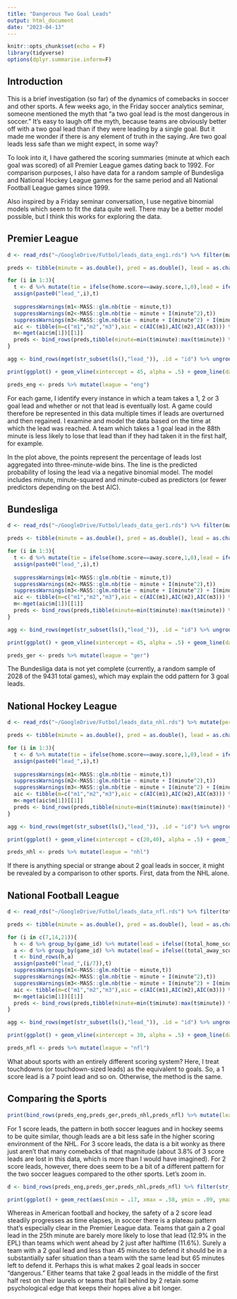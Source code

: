 ```yaml
---
title: "Dangerous Two Goal Leads"
output: html_document
date: "2023-04-13"
---
```


```r
knitr::opts_chunk$set(echo = F)
library(tidyverse)
options(dplyr.summarise.inform=F)
```

## Introduction

This is a brief investigation (so far) of the dynamics of comebacks in soccer and other sports. A few weeks ago, in the Friday soccer analytics seminar, someone mentioned the myth that "a two goal lead is the most dangerous in soccer." It's easy to laugh off the myth, because teams are obviously better off with a two goal lead than if they were leading by a single goal. But it made me wonder if there is any element of truth in the saying. Are two goal leads less safe than we might expect, in some way?

To look into it, I have gathered the scoring summaries (minute at which each goal was scored) of all Premier League games dating back to 1992. For comparison purposes, I also have data for a random sample of Bundesliga and National Hockey League games for the same period and all National Football League games since 1999.

Also inspired by a Friday seminar conversation, I use negative binomial models which seem to fit the data quite well. There may be a better model possible, but I think this works for exploring the data.

## Premier League

```r
d <- read_rds("~/GoogleDrive/Futbol/leads_data_eng1.rds") %>% filter(match != "/en/matches/") %>% mutate(date = mark::str_extract_date(match, format = "%B-%d-%Y"), match = ifelse(is.na(date),paste0(str_sub(match,1,-22),0,str_sub(match,-21,-1)),match), date = mark::str_extract_date(match, format = "%B-%d-%Y"), minute = as.numeric(gsub("\\D","",gsub("\\+.*","",minute))), home.score = as.numeric(home.score), away.score = as.numeric(away.score))

preds <- tibble(minute = as.double(), pred = as.double(), lead = as.character(), model = as.character())

for (i in 1:3){
  t <- d %>% mutate(tie = ifelse(home.score==away.score,1,0),lead = ifelse(abs(home.score-away.score)==i,1,0)) %>% group_by(match) %>% mutate(cum_tie = cumsum(tie))  %>% group_by(match,lead,cum_tie) %>% slice(1) %>% arrange(minute)%>% group_by(match) %>% mutate(lead = cumsum(lead))%>% group_by(match,lead) %>% summarise(minute = min(minute), tie = max(tie)) %>% filter(lead > 0)
  assign(paste0("lead_",i),t)
  
  suppressWarnings(m1<-MASS::glm.nb(tie ~ minute,t))
  suppressWarnings(m2<-MASS::glm.nb(tie ~ minute + I(minute^2),t))
  suppressWarnings(m3<-MASS::glm.nb(tie ~ minute + I(minute^2) + I(minute^3),t))
  aic <- tibble(m=c("m1","m2","m3"),aic = c(AIC(m1),AIC(m2),AIC(m3))) %>% arrange(aic)
  m<-mget(aic$m[1])[[1]]
  preds <- bind_rows(preds,tibble(minute=min(t$minute):max(t$minute)) %>% mutate(pred = exp(predict(m,.)), lead = paste(i,"goals"), model = aic$m[1], lead = ifelse(str_sub(lead,1,1)==1, str_sub(lead,1,-2),lead)))
}

agg <- bind_rows(mget(str_subset(ls(),"lead_")), .id = "id") %>% ungroup() %>% mutate(lead = paste(str_sub(id,-1,-1),"goals"), lead = ifelse(str_sub(id,-1,-1)==1, str_sub(lead,1,-2),lead), minute=round(minute/3)) %>% select(minute,tie,lead) %>% group_by(minute,lead) %>% mutate(minute = minute*3) %>% summarise(pred = mean(tie))

print(ggplot() + geom_vline(xintercept = 45, alpha = .5) + geom_line(data = preds,aes(minute,pred,color=lead), linewidth = 1.2) + geom_point(data = agg, aes(minute,pred,color=lead), alpha = .2) + theme_minimal() + labs(y = "Prob. of Losing Lead", x = "Minute Lead Reached", color = "Lead"))

preds_eng <- preds %>% mutate(league = "eng")
```

For each game, I identify every instance in which a team takes a 1, 2 or 3 goal lead and whether or not that lead is eventually lost. A game could therefore be represented in this data multiple times if leads are overturned and then regained. I examine and model the data based on the time at which the lead was reached. A team which takes a 1 goal lead in the 88th minute is less likely to lose that lead than if they had taken it in the first half, for example.

In the plot above, the points represent the percentage of leads lost aggregated into three-minute-wide bins. The line is the predicted probability of losing the lead via a negative binomial model. The model includes minute, minute-squared and minute-cubed as predictors (or fewer predictors depending on the best AIC).

## Bundesliga

```r
d <- read_rds("~/GoogleDrive/Futbol/leads_data_ger1.rds") %>% filter(match != "/en/matches/") %>% mutate(date = mark::str_extract_date(match, format = "%B-%d-%Y"), match = ifelse(is.na(date),paste0(str_sub(match,1,-22),0,str_sub(match,-21,-1)),match), date = mark::str_extract_date(match, format = "%B-%d-%Y"), minute = as.numeric(gsub("\\D","",gsub("\\+.*","",minute))), home.score = as.numeric(home.score), away.score = as.numeric(away.score))

preds <- tibble(minute = as.double(), pred = as.double(), lead = as.character(), model = as.character())

for (i in 1:3){
  t <- d %>% mutate(tie = ifelse(home.score==away.score,1,0),lead = ifelse(abs(home.score-away.score)==i,1,0)) %>% group_by(match) %>% mutate(cum_tie = cumsum(tie))  %>% group_by(match,lead,cum_tie) %>% slice(1) %>% arrange(minute)%>% group_by(match) %>% mutate(lead = cumsum(lead))%>% group_by(match,lead) %>% summarise(minute = min(minute), tie = max(tie)) %>% filter(lead > 0)
  assign(paste0("lead_",i),t)
 
  suppressWarnings(m1<-MASS::glm.nb(tie ~ minute,t))
  suppressWarnings(m2<-MASS::glm.nb(tie ~ minute + I(minute^2),t))
  suppressWarnings(m3<-MASS::glm.nb(tie ~ minute + I(minute^2) + I(minute^3),t))
  aic <- tibble(m=c("m1","m2","m3"),aic = c(AIC(m1),AIC(m2),AIC(m3))) %>% arrange(aic)
  m<-mget(aic$m[1])[[1]]
  preds <- bind_rows(preds,tibble(minute=min(t$minute):max(t$minute)) %>% mutate(pred = exp(predict(m,.)), lead = paste(i,"goals"), model = aic$m[1], lead = ifelse(str_sub(lead,1,1)==1, str_sub(lead,1,-2),lead)))
}

agg <- bind_rows(mget(str_subset(ls(),"lead_")), .id = "id") %>% ungroup() %>% mutate(lead = paste(str_sub(id,-1,-1),"goals"), lead = ifelse(str_sub(id,-1,-1)==1, str_sub(lead,1,-2),lead), minute=round(minute/3)) %>% select(minute,tie,lead) %>% group_by(minute,lead) %>% mutate(minute = minute*3) %>% summarise(pred = mean(tie))

print(ggplot() + geom_vline(xintercept = 45, alpha = .5) + geom_line(data = preds,aes(minute,pred,color=lead), linewidth = 1.2) + geom_point(data = agg, aes(minute,pred,color=lead), alpha = .2) + theme_minimal() + labs(y = "Prob. of Losing Lead", x = "Minute Lead Reached", color = "Lead"))

preds_ger <- preds %>% mutate(league = "ger")
```

The Bundesliga data is not yet complete (currently, a random sample of 2028 of the 9431 total games), which may explain the odd pattern for 3 goal leads.

## National Hockey League

```r
d <- read_rds("~/GoogleDrive/Futbol/leads_data_nhl.rds") %>% mutate(period = ifelse(period %in% c("1st Period","2nd Period","3rd Period","1st OT Period","2nd OT Period","3rd OT Period","4th OT Period","5th OT Period","Shootout"),period,NA)) %>% group_by(match) %>% fill(period) %>% filter(!team %in% c("1st Period","2nd Period","3rd Period","1st OT Period","2nd OT Period","3rd OT Period","4th OT Period","5th OT Period","Shootout") & period %in% c("1st Period","2nd Period","3rd Period")) %>% mutate(home.score = cumsum(ifelse(str_sub(match,-8,-6)==team,1,0)), away.score = cumsum(ifelse(str_sub(match,-8,-6)!=team,1,0))) %>% separate(time, into = c("min","sec")) %>% mutate(minute = (as.numeric(min)+(as.numeric(sec)/60)+(as.numeric(str_sub(period,1,1))*20-20))) %>% select(match,home.score,away.score,minute)

preds <- tibble(minute = as.double(), pred = as.double(), lead = as.character(), model = as.character())

for (i in 1:3){
  t <- d %>% mutate(tie = ifelse(home.score==away.score,1,0),lead = ifelse(abs(home.score-away.score)==i,1,0)) %>% group_by(match) %>% mutate(cum_tie = cumsum(tie))  %>% group_by(match,lead,cum_tie) %>% slice(1) %>% arrange(minute)%>% group_by(match) %>% mutate(lead = cumsum(lead))%>% group_by(match,lead) %>% summarise(minute = min(minute), tie = max(tie)) %>% filter(lead > 0)
  assign(paste0("lead_",i),t)
  
  suppressWarnings(m1<-MASS::glm.nb(tie ~ minute,t))
  suppressWarnings(m2<-MASS::glm.nb(tie ~ minute + I(minute^2),t))
  suppressWarnings(m3<-MASS::glm.nb(tie ~ minute + I(minute^2) + I(minute^3),t))
  aic <- tibble(m=c("m1","m2","m3"),aic = c(AIC(m1),AIC(m2),AIC(m3))) %>% arrange(aic)
  m<-mget(aic$m[1])[[1]]
  preds <- bind_rows(preds,tibble(minute=min(t$minute):max(t$minute)) %>% mutate(pred = exp(predict(m,.)), lead = paste(i,"goals"), model = aic$m[1], lead = ifelse(str_sub(lead,1,1)==1, str_sub(lead,1,-2),lead)))
}

agg <- bind_rows(mget(str_subset(ls(),"lead_")), .id = "id") %>% ungroup() %>% mutate(lead = paste(str_sub(id,-1,-1),"goals"), lead = ifelse(str_sub(id,-1,-1)==1, str_sub(lead,1,-2),lead), minute=round(minute/3)) %>% select(minute,tie,lead) %>% group_by(minute,lead) %>% mutate(minute = minute*3) %>% summarise(pred = mean(tie))

print(ggplot() + geom_vline(xintercept = c(20,40), alpha = .5) + geom_line(data = preds,aes(minute,pred,color=lead), linewidth = 1.2) + geom_point(data = agg, aes(minute,pred,color=lead), alpha = .2) + theme_minimal() + labs(y = "Prob. of Losing Lead", x = "Minute Lead Reached", color = "Lead"))

preds_nhl <- preds %>% mutate(league = "nhl")
```

If there is anything special or strange about 2 goal leads in soccer, it might be revealed by a comparison to other sports. First, data from the NHL alone.

## National Football League

```r
d <- read_rds("~/GoogleDrive/Futbol/leads_data_nfl.rds") %>% filter(total_home_score + total_away_score > 0) %>% mutate(minute = (3600-game_seconds_remaining)/60) %>% select(-game_seconds_remaining)

preds <- tibble(minute = as.double(), pred = as.double(), lead = as.character(), model = as.character())

for (i in c(7,14,21)){
  h <- d %>% group_by(game_id) %>% mutate(lead = ifelse((total_home_score-total_away_score)>=i,1,0), tie = ifelse(total_home_score<=total_away_score,1,0), cum_tie = cumsum(tie)) %>% group_by(game_id,lead,cum_tie) %>% slice(1) %>% arrange(minute) %>% group_by(game_id) %>% mutate(lead = cumsum(lead)) %>% group_by(game_id,lead) %>% summarise(minute = min(minute), tie = max(tie)) %>% filter(lead > 0)
  a <- d %>% group_by(game_id) %>% mutate(lead = ifelse((total_away_score-total_home_score)>=i,1,0), tie = ifelse(total_away_score<=total_home_score,1,0), cum_tie = cumsum(tie)) %>% group_by(game_id,lead,cum_tie) %>% slice(1) %>% arrange(minute) %>% group_by(game_id) %>% mutate(lead = cumsum(lead)) %>% group_by(game_id,lead) %>% summarise(minute = min(minute), tie = max(tie)) %>% filter(lead > 0)
  t <- bind_rows(h,a)
  assign(paste0("lead_",(i/7)),t)
  suppressWarnings(m1<-MASS::glm.nb(tie ~ minute,t))
  suppressWarnings(m2<-MASS::glm.nb(tie ~ minute + I(minute^2),t))
  suppressWarnings(m3<-MASS::glm.nb(tie ~ minute + I(minute^2) + I(minute^3),t))
  aic <- tibble(m=c("m1","m2","m3"),aic = c(AIC(m1),AIC(m2),AIC(m3))) %>% arrange(aic)
  m<-mget(aic$m[1])[[1]]
  preds <- bind_rows(preds,tibble(minute=min(t$minute):max(t$minute)) %>% mutate(pred = exp(predict(m,.)), lead = paste((i/7),"scores"), model = aic$m[1], lead = ifelse(str_sub(lead,1,1)==1, str_sub(lead,1,-2),lead)))
}

agg <- bind_rows(mget(str_subset(ls(),"lead_")), .id = "id") %>% ungroup() %>% mutate(lead = paste(str_sub(id,-1,-1),"scores"), lead = ifelse(str_sub(id,-1,-1)==1, str_sub(lead,1,-2),lead), minute=round(minute/3)) %>% select(minute,tie,lead) %>% group_by(minute,lead) %>% mutate(minute = minute*3) %>% summarise(pred = mean(tie))

print(ggplot() + geom_vline(xintercept = 30, alpha = .5) + geom_line(data = preds,aes(minute,pred,color=lead), linewidth = 1.2) + geom_point(data = agg, aes(minute,pred,color=lead), alpha = .2) + theme_minimal() + labs(y = "Prob. of Losing Lead", x = "Minute Lead Reached", color = "Lead"))

preds_nfl <- preds %>% mutate(league = "nfl")
```

What about sports with an entirely different scoring system? Here, I treat touchdowns (or touchdown-sized leads) as the equivalent to goals. So, a 1 score lead is a 7 point lead and so on. Otherwise, the method is the same.

## Comparing the Sports 

```r
print(bind_rows(preds_eng,preds_ger,preds_nhl,preds_nfl) %>% mutate(lead = paste(str_sub(lead,1,1),"Score Lead"), pct_left = ifelse(league %in% c("eng","ger"),minute/90,minute/60), league = case_when(league == "eng" ~ "Soccer (Premier League)", league == "ger" ~ "Soccer (Bundesliga)", league == "nhl" ~ "Hockey (NHL)", league == "nfl" ~ "Am. Football (NFL)")) %>% ggplot(aes(pct_left,pred,color=league)) + geom_line(linewidth = 1.2) + facet_wrap(~lead) + theme_minimal() + labs(y = "Prob. of Losing Lead", x = "Time Elapsed (%) When Lead Reached", color = NULL) + theme(legend.position="bottom"))
```

For 1 score leads, the pattern in both soccer leagues and in hockey seems to be quite similar, though leads are a bit less safe in the higher scoring environment of the NHL. For 3 score leads, the data is a bit wonky as there just aren't that many comebacks of that magnitude (about 3.8% of 3 score leads are lost in this data, which is more than I would have imagined). For 2 score leads, however, there does seem to be a bit of a different pattern for the two soccer leagues compared to the other sports. Let's zoom in.

```r
d <- bind_rows(preds_eng,preds_ger,preds_nhl,preds_nfl) %>% filter(str_sub(lead,1,1) == 2) %>% mutate(pct_left = ifelse(league %in% c("eng","ger"),minute/90,minute/60), league = case_when(league == "eng" ~ "Soccer (Premier League)", league == "ger" ~ "Soccer (Bundesliga)", league == "nhl" ~ "Hockey (NHL)", league == "nfl" ~ "Am. Football (NFL)"))

print(ggplot() + geom_rect(aes(xmin = .17, xmax = .58, ymin = .09, ymax = .17), alpha = 0.1) + geom_line(data=d,aes(pct_left,pred,color=league),linewidth = 1.2) + theme_minimal() + labs(y = "Prob. of Losing Lead", x = "Time Elapsed (%) When Lead Reached", color = NULL) + theme(legend.position="bottom"))
```

Whereas in American football and hockey, the safety of a 2 score lead steadily progresses as time elapses, in soccer there is a plateau pattern that's especially clear in the Premier League data. Teams that gain a 2 goal lead in the 25th minute are barely more likely to lose that lead (12.9% in the EPL) than teams which went ahead by 2 just after halftime (11.6%). Surely a team with a 2 goal lead and less than 45 minutes to defend it should be in a substantially safer situation than a team with the same lead but 65 minutes left to defend it. Perhaps this is what makes 2 goal leads in soccer "dangerous." Either teams that take 2 goal leads in the middle of the first half rest on their laurels or teams that fall behind by 2 retain some psychological edge that keeps their hopes alive a bit longer.

